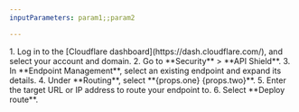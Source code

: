 ```yaml
---
inputParameters: param1;;param2

---
```



<Steps>
1. Log in to the [Cloudflare dashboard](https://dash.cloudflare.com/), and select your account and domain.
2. Go to **Security** > **API Shield**.
3. In **Endpoint Management**, select an existing endpoint and expand its details.
4. Under **Routing**, select **{props.one} {props.two}**.
5. Enter the target URL or IP address to route your endpoint to.
6. Select **Deploy route**.
</Steps>